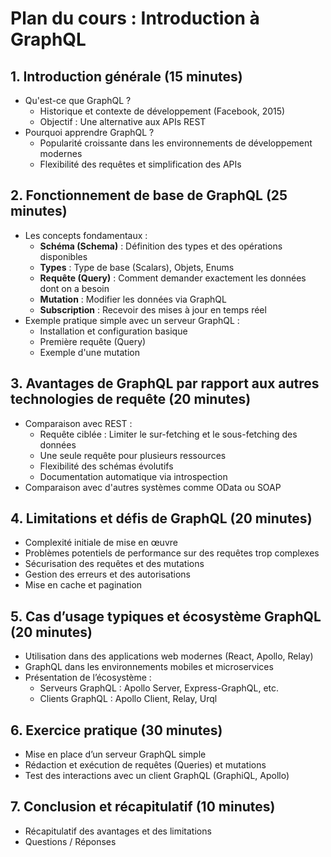 
# **Plan du cours : Introduction à GraphQL**

## **1. Introduction générale (15 minutes)**
   * Qu'est-ce que GraphQL ?
     - Historique et contexte de développement (Facebook, 2015)
     - Objectif : Une alternative aux APIs REST
   * Pourquoi apprendre GraphQL ?
     - Popularité croissante dans les environnements de développement modernes
     - Flexibilité des requêtes et simplification des APIs

## **2. Fonctionnement de base de GraphQL (25 minutes)**
   * Les concepts fondamentaux :
     - **Schéma (Schema)** : Définition des types et des opérations disponibles
     - **Types** : Type de base (Scalars), Objets, Enums
     - **Requête (Query)** : Comment demander exactement les données dont on a besoin
     - **Mutation** : Modifier les données via GraphQL
     - **Subscription** : Recevoir des mises à jour en temps réel
   * Exemple pratique simple avec un serveur GraphQL :
     - Installation et configuration basique
     - Première requête (Query)
     - Exemple d'une mutation

## **3. Avantages de GraphQL par rapport aux autres technologies de requête (20 minutes)**
   * Comparaison avec REST :
     - Requête ciblée : Limiter le sur-fetching et le sous-fetching des données
     - Une seule requête pour plusieurs ressources
     - Flexibilité des schémas évolutifs
     - Documentation automatique via introspection
   * Comparaison avec d'autres systèmes comme OData ou SOAP

## **4. Limitations et défis de GraphQL (20 minutes)**
   * Complexité initiale de mise en œuvre
   * Problèmes potentiels de performance sur des requêtes trop complexes
   * Sécurisation des requêtes et des mutations
   * Gestion des erreurs et des autorisations
   * Mise en cache et pagination

## **5. Cas d’usage typiques et écosystème GraphQL (20 minutes)**
   * Utilisation dans des applications web modernes (React, Apollo, Relay)
   * GraphQL dans les environnements mobiles et microservices
   * Présentation de l’écosystème :
     - Serveurs GraphQL : Apollo Server, Express-GraphQL, etc.
     - Clients GraphQL : Apollo Client, Relay, Urql

## **6. Exercice pratique (30 minutes)**
   * Mise en place d’un serveur GraphQL simple
   * Rédaction et exécution de requêtes (Queries) et mutations
   * Test des interactions avec un client GraphQL (GraphiQL, Apollo)

## **7. Conclusion et récapitulatif (10 minutes)**
   * Récapitulatif des avantages et des limitations
   * Questions / Réponses
